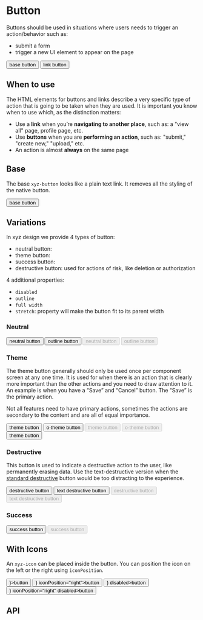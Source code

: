 

<Meta title="Button" component={Button} />

# Button

Buttons should be used in situations where users needs to trigger an action/behavior such as:

- submit a form
- trigger a new UI element to appear on the page

<Preview withToolbar>
  <Story name="button" parameters={{ decorators: [withKnobs] }}>
    <Button>base button</Button>
  </Story>
  <Story name="link button" parameters={{ decorators: [withKnobs] }}>
    <Button use="a">link button</Button>
  </Story>
</Preview>

## When to use

The HTML elements for buttons and links describe a very specific type of action that is going to be taken when they are used. It is important you know when to use which, as the distinction matters:

- Use a **link** when you’re **navigating to another place**, such as: a "view all" page, profile page, etc.
- Use **buttons** when you are **performing an action**, such as: "submit," "create new," "upload," etc.
- An action is almost **always** on the same page

## Base

The base `xyz-button` looks like a plain text link. It removes all the styling of the native button.

<Preview withToolbar>
  <Story name="base button" parameters={{ decorators: [withKnobs] }}>
    <Button>base button</Button>
  </Story>
</Preview>

## Variations

In xyz design we provide 4 types of button:

- neutral button:
- theme button:
- success button:
- destructive button: used for actions of risk, like deletion or authorization

4 additional properties:

- `disabled`
- `outline`
- `full width`
- `stretch`: property will make the button fit to its parent width

### Neutral

<Preview withToolbar>
  <Story name="neutral button" parameters={{ decorators: [withKnobs] }}>
    <Button isNeutral>neutral button</Button>
  </Story>
  <Story name="outline button" parameters={{ decorators: [withKnobs] }}>
    <Button isOutline>outline button</Button>
  </Story>
</Preview>

<Preview withToolbar>
  <Story name="disabled neutral button" parameters={{ decorators: [withKnobs] }}>
    <Button isNeutral disabled>neutral button</Button>
  </Story>
  <Story name="disabled outline button" parameters={{ decorators: [withKnobs] }}>
    <Button isOutline disabled>outline button</Button>
  </Story>
</Preview>

### Theme

The theme button generally should only be used once per component screen at any one time. It is used for when there is an action that is clearly more important than the other actions and you need to draw attention to it. An example is when you have a “Save” and “Cancel” button. The “Save” is the primary action.

Not all features need to have primary actions, sometimes the actions are secondary to the content and are all of equal importance.

<Preview withToolbar>
  <Story name="theme button" parameters={{ decorators: [withKnobs] }}>
    <Button isTheme>theme button</Button>
  </Story>
  <Story name="outline theme button" parameters={{ decorators: [withKnobs] }}>
    <Button isOutlineTheme>o-theme button</Button>
  </Story>
</Preview>

<Preview withToolbar>
  <Story name="disabled theme button" parameters={{ decorators: [withKnobs] }}>
    <Button isTheme disabled>theme button</Button>
  </Story>
  <Story name="disabled outline theme button" parameters={{ decorators: [withKnobs] }}>
    <Button isOutlineTheme disabled>o-theme button</Button>
  </Story>
</Preview>

<Preview withToolbar>
  <Story name="stretch theme button" parameters={{ decorators: [withKnobs] }}>
    <Button isTheme isStretch>theme button</Button>
  </Story>
</Preview>

### Destructive

This button is used to indicate a destructive action to the user, like permanently erasing data. Use the text-destructive version when the [standard destructive](#Destructive) button would be too distracting to the experience.

<Preview withToolbar>
  <Story name="destructive button" parameters={{ decorators: [withKnobs] }}>
    <Button isDestructive>destructive button</Button>
  </Story>
  <Story name="text destructive button" parameters={{ decorators: [withKnobs] }}>
    <Button isTextDestructive>text destructive button</Button>
  </Story>
</Preview>

<Preview withToolbar>
  <Story name="disabled destructive button" parameters={{ decorators: [withKnobs] }}>
    <Button isDestructive disabled>destructive button</Button>
  </Story>
  <Story name="disabled text destructive button" parameters={{ decorators: [withKnobs] }}>
    <Button isTextDestructive disabled>text destructive button</Button>
  </Story>
</Preview>

### Success

<Preview withToolbar>
  <Story name="success button" parameters={{ decorators: [withKnobs] }}>
    <Button isSuccess>success button</Button>
  </Story>
</Preview>

<Preview withToolbar>
  <Story name="disabled success button" parameters={{ decorators: [withKnobs] }}>
    <Button isSuccess disabled>success button</Button>
  </Story>
</Preview>

## With Icons

An `xyz-icon` can be placed inside the button. You can position the icon on the left or the right using `iconPosition`.

<Preview withToolbar>
  <Story name="button with left icon" parameters={{ decorators: [withKnobs] }}>
    <Button isOutline icon={<IconDownload />}>button</Button>
  </Story>
  <Story name="button with right icon" parameters={{ decorators: [withKnobs] }}>
    <Button isOutline icon={<IconDownload />} iconPosition="right">button</Button>
  </Story>
</Preview>

<Preview withToolbar>
  <Story name="disabled button with left icon" parameters={{ decorators: [withKnobs] }}>
    <Button isOutline icon={<IconDownload />} disabled>button</Button>
  </Story>
  <Story name="disabled button with right icon" parameters={{ decorators: [withKnobs] }}>
    <Button isOutline icon={<IconDownload />} iconPosition="right" disabled>button</Button>
  </Story>
</Preview>

## API

<Props of={Button} />